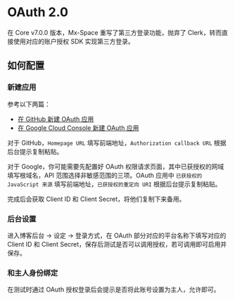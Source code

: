 # OAuth 2.0


在 Core v7.0.0 版本，Mx-Space 重写了第三方登录功能，抛弃了 Clerk，转而直接使用对应的账户授权 SDK 实现第三方登录。

## 如何配置

<Steps>

### 新建应用

参考以下两篇：

- [在 GitHub 新建 OAuth 应用](https://docs.github.com/zh/apps/oauth-apps/building-oauth-apps/creating-an-oauth-app)
- [在 Google Cloud Console 新建 OAuth 应用](https://developers.google.com/identity/protocols/oauth2/web-server?hl=zh-cn#creatingcred)

对于 GitHub，`Homepage URL` 填写前端地址，`Authorization callback URL` 根据后台提示复制粘贴。

对于 Google，你可能需要先配置好 OAuth 权限请求页面，其中已获授权的网域填写根域名，API 范围选择非敏感范围的三项。OAuth 应用中 `已获授权的 JavaScript 来源` 填写前端地址，`已获授权的重定向 URI` 根据后台提示复制粘贴。

完成后会获取 Client ID 和 Client Secret，将他们复制下来备用。

### 后台设置

进入博客后台 -> 设定 -> 登录方式，在 OAuth 部分对应的平台名称下填写对应的 Client ID 和 Client Secret，保存后测试是否可以调用授权，若可调用即可启用并保存。

### 和主人身份绑定

在测试时通过 OAuth 授权登录后会提示是否将此账号设置为主人，允许即可。

</Steps>